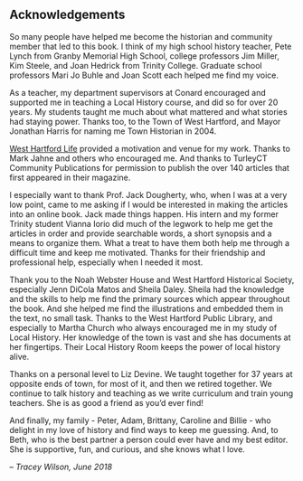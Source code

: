 ## Acknowledgements {-}

So many people have helped me become the historian and community member that led to this book. I think of my high school history teacher, Pete Lynch from Granby Memorial High School, college professors Jim Miller, Kim Steele, and Joan Hedrick from Trinity College. Graduate school professors Mari Jo Buhle and Joan Scott each helped me find my voice.

As a teacher, my department supervisors at Conard encouraged and supported me in teaching a Local History course, and did so for over 20 years. My students taught me much about what mattered and what stories had staying power. Thanks too, to the Town of West Hartford, and Mayor Jonathan Harris for naming me Town Historian in 2004.

[West Hartford Life](http://www.turleyct.com/west-hartford-life.html) provided a motivation and venue for my work. Thanks to Mark Jahne and others who encouraged me. And thanks to TurleyCT Community Publications for permission to publish the over 140 articles that first appeared in their magazine.

I especially want to thank Prof. Jack Dougherty, who, when I was at a very low point, came to me asking if I would be interested in making the articles into an online book. Jack made things happen. His intern and my former Trinity student Vianna Iorio did much of the legwork to help me get the articles in order and provide searchable words, a short synopsis and a means to organize them. What a treat to have them both help me through a difficult time and keep me motivated. Thanks for their friendship and professional help, especially when I needed it most.

Thank you to the Noah Webster House and West Hartford Historical Society, especially Jenn DiCola Matos and Sheila Daley. Sheila had the knowledge and the skills to help me find the primary sources which appear throughout the book. And she helped me find the illustrations and embedded them in the text, no small task.
Thanks to the West Hartford Public Library, and especially to Martha Church who always encouraged me in my study of Local History. Her knowledge of the town is vast and she has documents at her fingertips. Their Local History Room keeps the power of local history alive.

Thanks on a personal level to Liz Devine. We taught together for 37 years at opposite ends of town, for most of it, and then we retired together. We continue to talk history and teaching as we write curriculum and train young teachers. She is as good a friend as you’d ever find!

And finally, my family - Peter, Adam, Brittany, Caroline and Billie - who delight in my love of history and find ways to keep me guessing. And, to Beth, who is the best partner a person could ever have and my best editor. She is supportive, fun, and curious, and she knows what I love.

*-- Tracey Wilson, June 2018*
